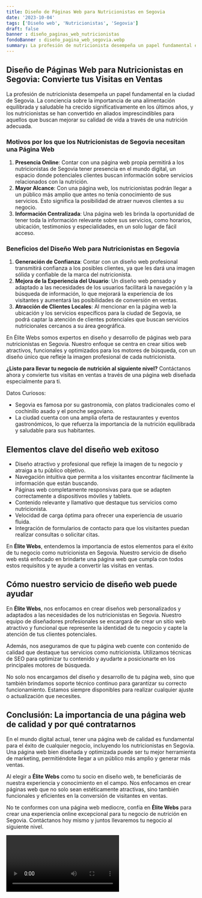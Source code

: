 ```yaml
---
title: Diseño de Páginas Web para Nutricionistas en Segovia
date: '2023-10-04'
tags: ['Diseño web', 'Nutricionistas', 'Segovia']
draft: false
banner : diseño_paginas_web_nutricionistas
fondoBanner : diseño_pagina_web_segovia.webp
summary: La profesión de nutricionista desempeña un papel fundamental en la ciudad de Segovia. La conciencia sobre la importancia de una alimentación equilibrada y saludable ha crecido significativamente en los últimos años, y los nutricionistas se han convertido en aliados imprescindibles para aquellos que buscan mejorar su calidad de vida a través de una nutrición adecuada.
---
```


## **Diseño de Páginas Web para Nutricionistas en Segovia: Convierte tus Visitas en Ventas**

La profesión de nutricionista desempeña un papel fundamental en la ciudad de Segovia. La conciencia sobre la importancia de una alimentación equilibrada y saludable ha crecido significativamente en los últimos años, y los nutricionistas se han convertido en aliados imprescindibles para aquellos que buscan mejorar su calidad de vida a través de una nutrición adecuada.

### **Motivos por los que los Nutricionistas de Segovia necesitan una Página Web**

1. **Presencia Online**: Contar con una página web propia permitirá a los nutricionistas de Segovia tener presencia en el mundo digital, un espacio donde potenciales clientes buscan información sobre servicios relacionados con la nutrición.
2. **Mayor Alcance**: Con una página web, los nutricionistas podrán llegar a un público más amplio que antes no tenía conocimiento de sus servicios. Esto significa la posibilidad de atraer nuevos clientes a su negocio.
3. **Información Centralizada**: Una página web les brinda la oportunidad de tener toda la información relevante sobre sus servicios, como horarios, ubicación, testimonios y especialidades, en un solo lugar de fácil acceso.

### **Beneficios del Diseño Web para Nutricionistas en Segovia**

1. **Generación de Confianza**: Contar con un diseño web profesional transmitirá confianza a los posibles clientes, ya que les dará una imagen sólida y confiable de la marca del nutricionista.
2. **Mejora de la Experiencia del Usuario**: Un diseño web pensado y adaptado a las necesidades de los usuarios facilitará la navegación y la búsqueda de información, lo que mejorará la experiencia de los visitantes y aumentará las posibilidades de conversión en ventas.
3. **Atracción de Clientes Locales**: Al mencionar en la página web la ubicación y los servicios específicos para la ciudad de Segovia, se podrá captar la atención de clientes potenciales que buscan servicios nutricionales cercanos a su área geográfica.

En Élite Webs somos expertos en diseño y desarrollo de páginas web para nutricionistas en Segovia. Nuestro enfoque se centra en crear sitios web atractivos, funcionales y optimizados para los motores de búsqueda, con un diseño único que refleje la imagen profesional de cada nutricionista.

**¿Listo para llevar tu negocio de nutrición al siguiente nivel?** Contáctanos ahora y convierte tus visitas en ventas a través de una página web diseñada especialmente para ti.

Datos Curiosos:
- Segovia es famosa por su gastronomía, con platos tradicionales como el cochinillo asado y el ponche segoviano.
- La ciudad cuenta con una amplia oferta de restaurantes y eventos gastronómicos, lo que refuerza la importancia de la nutrición equilibrada y saludable para sus habitantes.

<GifSeo />

<Cta />

## Elementos clave del diseño web exitoso

- Diseño atractivo y profesional que refleje la imagen de tu negocio y atraiga a tu público objetivo.
- Navegación intuitiva que permita a los visitantes encontrar fácilmente la información que están buscando.
- Páginas web completamente responsivas para que se adapten correctamente a dispositivos móviles y tablets.
- Contenido relevante y llamativo que destaque tus servicios como nutricionista.
- Velocidad de carga óptima para ofrecer una experiencia de usuario fluida.
- Integración de formularios de contacto para que los visitantes puedan realizar consultas o solicitar citas.

En **Élite Webs**, entendemos la importancia de estos elementos para el éxito de tu negocio como nutricionista en Segovia. Nuestro servicio de diseño web está enfocado en brindarte una página web que cumpla con todos estos requisitos y te ayude a convertir las visitas en ventas.

## Cómo nuestro servicio de diseño web puede ayudar

En **Élite Webs**, nos enfocamos en crear diseños web personalizados y adaptados a las necesidades de los nutricionistas en Segovia. Nuestro equipo de diseñadores profesionales se encargará de crear un sitio web atractivo y funcional que represente la identidad de tu negocio y capte la atención de tus clientes potenciales.

Además, nos aseguramos de que tu página web cuente con contenido de calidad que destaque tus servicios como nutricionista. Utilizamos técnicas de SEO para optimizar tu contenido y ayudarte a posicionarte en los principales motores de búsqueda.

No solo nos encargamos del diseño y desarrollo de tu página web, sino que también brindamos soporte técnico continuo para garantizar su correcto funcionamiento. Estamos siempre disponibles para realizar cualquier ajuste o actualización que necesites.

## Conclusión: La importancia de una página web de calidad y por qué contratarnos

En el mundo digital actual, tener una página web de calidad es fundamental para el éxito de cualquier negocio, incluyendo los nutricionistas en Segovia. Una página web bien diseñada y optimizada puede ser tu mejor herramienta de marketing, permitiéndote llegar a un público más amplio y generar más ventas.

Al elegir a **Élite Webs** como tu socio en diseño web, te beneficiarás de nuestra experiencia y conocimiento en el campo. Nos enfocamos en crear páginas web que no solo sean estéticamente atractivas, sino también funcionales y eficientes en la conversión de visitantes en ventas.

No te conformes con una página web mediocre, confía en **Élite Webs** para crear una experiencia online excepcional para tu negocio de nutrición en Segovia. Contáctanos hoy mismo y juntos llevaremos tu negocio al siguiente nivel.

<Video />

<CtaBot job='Nutricionistas' city='Segovia'/>

<Gmaps query='Segovia+españa+maps' />